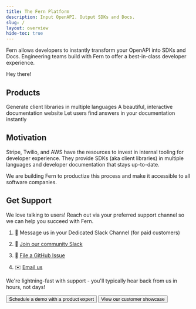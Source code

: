 ```yaml
---
title: The Fern Platform
description: Input OpenAPI. Output SDKs and Docs.
slug: /
layout: overview
hide-toc: true
---
```


<style>
{`
  .background-wrapper {
    filter: blur(13.5rem);
    will-change: transform, filter;
    transform-style: preserve-3d;
    transform: translateZ(0);
    z-index: -1;
    width: 100%;
    max-width: 86rem;
    display: flex;
    position: fixed;
    inset: 0%;
    margin-right: auto;
    margin-left: auto;
    pointer-events: none;
    top: 0;
    left: 0;
    opacity: 0.5;
  }
  .gradient-radial.is-green {
    background-color: #dbfdd3;
  }
  .gradient-radial.is-blue {
    background-color: #a7bff7;
  }
  :is(.dark) .gradient-radial.is-green {
    background-color: #17450A;
  }
  :is(.dark) .gradient-radial.is-blue {
    background-color: #1E2E5A;
  }
  .gradient-radial {
    will-change: transform;
    transform-style: preserve-3d;
    border-radius: 50%;
    width: 12rem;
    height: 19rem;
    display: block;
    position: absolute;
    transform: translateZ(0);
  }
  .gradient-radial.hero-1 {
    transform-style: preserve-3d;
    transform: rotate(-34deg)scale(1.4,.5)
    position: absolute;
    top: 54%;
    left: 0%;
  }
  .gradient-radial.hero-2 {
    transform-style: preserve-3d;
    transform: rotate(-74deg)scale(1.7,1.1);
    position: absolute;
    top: 40%;
    left: -2%;
  }
  .gradient-radial.hero-3 {
    transform-style: preserve-3d;
    transform: rotate(-20deg)scaleY(1.4)
    position: absolute;
    top: 20%;
    left: 8%;
  }
  .gradient-radial.hero-4 {
    transform-style: preserve-3d;
    transform: rotate(37deg)scale(1.1,1.5)
    position: absolute;
    top: 37%;
    right: 11%;
  }
  .gradient-radial.hero-5 {
    transform-style: preserve-3d;
    transform: rotate(37deg)scale(.9,1.8)
    position: absolute;
    top: 52%;
    right: -7%;
  }
`}
</style>

<div className="background-wrapper">
  <div className="gradient-radial hero-1 is-green"> </div>
  <div className="gradient-radial hero-2 is-blue"> </div>
  <div className="gradient-radial hero-3 is-green"> </div>
  <div className="gradient-radial hero-4 is-blue"> </div>
  <div className="gradient-radial hero-5 is-blue"> </div>
</div>



Fern allows developers to instantly transform your OpenAPI into SDKs and Docs. Engineering teams build with Fern to offer a best-in-class developer experience.

Hey there!

## Products

<Cards cols={3}>
  <Card
    title="SDKs"
    icon="fa-solid fa-code"
    href="/learn/sdks/introduction/overview"
  >
    Generate client libraries in multiple languages
  </Card>
  <Card
    title="Docs"
    icon="fa-regular fa-book"
    href="/learn/docs/getting-started/quickstart"
  >
    A beautiful, interactive documentation website
  </Card>
  <Card
    title="Ask Fern"
    icon="fa-regular fa-sparkles" 
    href="/learn/ask-fern/overview"
  >
    Let users find answers in your documentation instantly 
  </Card>
</Cards>

## Motivation

Stripe, Twilio, and AWS have the resources to invest in internal tooling for developer 
experience. They provide SDKs (aka client libraries) in multiple languages and developer documentation
that stays up-to-date. 

We are building Fern to productize this process and make it accessible to all
software companies.

## Get Support

We love talking to users! Reach out via your preferred support channel so we can help you succeed with Fern.



1. 💬 Message us in your Dedicated Slack Channel (for paid customers)

2. 🤝 [Join our community Slack](https://buildwithfern.com/slack)

3. 🐛 [File a GitHub Issue](https://github.com/fern-api/fern/issues)

4. ✉️ [Email us](mailto:support@buildwithfern.com)

We're lightning-fast with support - you'll typically hear back from us in hours, not days! 

<ButtonGroup>
<Button href="https://buildwithfern.com/contact" intent="primary" rightIcon="arrow-right" large>
  Schedule a demo with a product expert
</Button>

<Button href="https://buildwithfern.com/showcase" minimal large>
  View our customer showcase
</Button>
</ButtonGroup>


